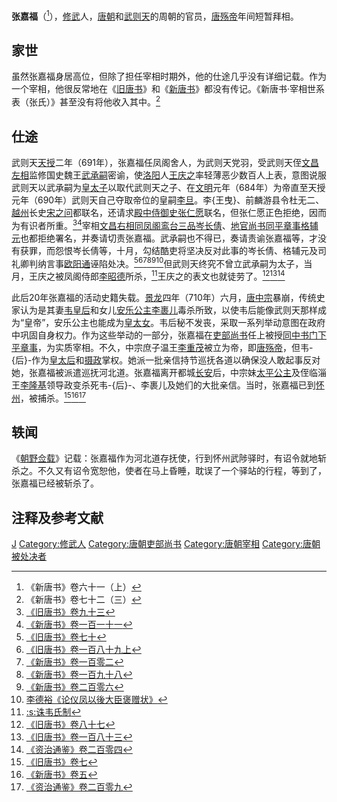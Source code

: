 '''张嘉福'''（{{bd|7世纪||710年|7月25日|catIdx=Z}}<ref>《新唐书》卷六十一（上）</ref>），[[修武|修武]]人，[[唐朝|唐朝]]和[[武则天|武则天]]的周朝的官员，[[唐殇帝|唐殇帝]]年间短暂拜相。

== 家世 ==
虽然张嘉福身居高位，但除了担任宰相时期外，他的仕途几乎没有详细记载。作为一个宰相，他很反常地在《[[旧唐书|旧唐书]]》和《[[新唐书|新唐书]]》都没有传记。《新唐书·宰相世系表（张氏）》甚至没有将他收入其中。<ref>《新唐书》卷七十二（三）</ref>

== 仕途 ==
武则天[[天授_(武周)|天授]]二年（691年），张嘉福任凤阁舍人，为武则天党羽，受武则天侄[[文昌左相|文昌左相]]监修国史魏王[[武承嗣|武承嗣]]密谕，使[[洛阳|洛阳]]人[[王庆之|王庆之]]率轻薄恶少数百人上表，意图说服武则天以武承嗣为[[皇太子|皇太子]]以取代武则天之子、在[[文明_(唐朝)|文明]]元年（684年）为帝直至天授元年（690年）武则天自己夺取帝位的皇嗣[[李旦|李旦]]。李{王曳}、前麟游县令杜无二、[[越州|越州]]长史[[宋之问|宋之问]]都联名，还请求[[殿中侍御史|殿中侍御史]][[张仁愿|张仁愿]]联名，但张仁愿正色拒绝，因而为有识者所重。<ref>[[:s:旧唐书/卷93|《旧唐书》卷九十三]]</ref><ref>[[:s:新唐书/卷111|《新唐书》卷一百一十一]]</ref>宰相[[文昌右相|文昌右相]][[同凤阁鸾台三品|同凤阁鸾台三品]][[岑长倩|岑长倩]]、[[地官尚书|地官尚书]][[同平章事|同平章事]][[格辅元|格辅元]]也都拒绝署名，并奏请切责张嘉福。武承嗣也不得已，奏请责谕张嘉福等，才没有获罪，而怨恨岑长倩等，十月，勾结酷吏将坚决反对此事的岑长倩、格辅元及司礼卿判纳言事[[欧阳通|欧阳通]]诬陷处决。<ref>[[:s:旧唐书/卷70|《旧唐书》卷七十]]</ref><ref>[[:s:旧唐书/卷189上|《旧唐书》卷一百八十九上]]</ref><ref>[[:s:新唐书/卷102|《新唐书》卷一百零二]]</ref><ref>[[:s:新唐书/卷198|《新唐书》卷一百九十八]]</ref><ref>[[:s:新唐书/卷206|《新唐书》卷二百零六]]</ref><ref>[[:s:论仪凤以後大臣褒赠状|李德裕《论仪凤以後大臣褒赠状》]]</ref>但武则天终究不曾立武承嗣为太子，当月，王庆之被凤阁侍郎[[李昭德|李昭德]]所杀，<ref>[[:s:诛韦氏制|:s:诛韦氏制]]</ref>王庆之的表文也就徒劳了。<ref>[[:s:旧唐书/卷87|《旧唐书》卷八十七]]</ref><ref>[[:s:旧唐书/卷183|《旧唐书》卷一百八十三]]</ref><ref>[[:s:资治通鉴/卷204|《资治通鉴》卷二百零四]]</ref>

此后20年张嘉福的活动史籍失载。[[景龙|景龙]]四年（710年）六月，[[唐中宗|唐中宗]]暴崩，传统史家认为是其妻[[韦皇后_(唐中宗)|韦皇后]]和女儿[[安乐公主|安乐公主]][[李裹儿|李裹儿]]毒杀所致，以使韦后能像武则天那样成为“皇帝”，安乐公主也能成为[[皇太女|皇太女]]。韦后秘不发丧，采取一系列举动意图在政府中巩固自身权力。作为这些举动的一部分，张嘉福在[[吏部尚书|吏部尚书]]任上被授[[同中书门下平章事|同中书门下平章事]]，为实质宰相。不久，中宗庶子温王[[李重茂|李重茂]]被立为帝，即[[唐殇帝|唐殇帝]]，但韦-{后}-作为[[皇太后|皇太后]]和[[摄政|摄政]]掌权。她派一批亲信持节巡抚各道以确保没人敢起事反对她，张嘉福被派遣巡抚河北道。张嘉福离开都城[[长安|长安]]后，中宗妹[[太平公主|太平公主]]及侄临淄王[[李隆基|李隆基]]领导政变杀死韦-{后}-、李裹儿及她们的大批亲信。当时，张嘉福已到[[怀州|怀州]]，被捕杀。<ref>[[:s:旧唐书/卷7|《旧唐书》卷七]]</ref><ref>[[:s:新唐书/卷5|《新唐书》卷五]]</ref><ref>[[:s:资治通鉴/卷209|《资治通鉴》卷二百零九]]</ref>

== 轶闻 ==
《[[朝野佥载|朝野佥载]]》记载：张嘉福作为河北道存抚使，行到怀州武陟驿时，有诏令就地斩杀之。不久又有诏令宽恕他，使者在马上昏睡，耽误了一个驿站的行程，等到了，张嘉福已经被斩杀了。

== 注释及参考文献 ==
{{reflist|2}}

{{DEFAULTSORT:Z}}
[[Category:张姓|J]]
[[Category:修武人|Category:修武人]]
[[Category:唐朝吏部尚书|Category:唐朝吏部尚书]]
[[Category:唐朝宰相|Category:唐朝宰相]]
[[Category:唐朝被处决者|Category:唐朝被处决者]]